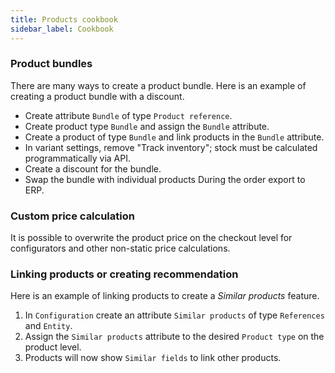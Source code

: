 ```yaml
---
title: Products cookbook
sidebar_label: Cookbook
---
```


### Product bundles

There are many ways to create a product bundle. Here is an example of creating a product bundle with a discount.

- Create attribute `Bundle` of type `Product reference`.
- Create product type `Bundle` and assign the `Bundle` attribute.
- Create a product of type `Bundle` and link products in the `Bundle` attribute.
- In variant settings, remove "Track inventory"; stock must be calculated programmatically via API.
- Create a discount for the bundle.
- Swap the bundle with individual products During the order export to ERP.

### Custom price calculation

It is possible to overwrite the product price on the checkout level for configurators and other non-static price calculations.

### Linking products or creating recommendation

Here is an example of linking products to create a _Similar products_ feature.

1. In `Configuration` create an attribute `Similar products` of type `References` and `Entity`.
2. Assign the `Similar products` attribute to the desired `Product type` on the product level.
3. Products will now show `Similar fields` to link other products.

